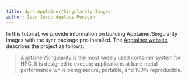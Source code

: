 ```yaml
---
title: dynr Apptainer/Singularity Images
author: Ivan Jacob Agaloos Pesigan
---
```


In this tutorial, we provide information on building Apptainer/Singularity images with the `dynr` package pre-installed. The [Apptainer website](https://apptainer.org/) describes the project as follows:

> Apptainer/Singularity is the most widely used container system for HPC. It is designed to execute applications at bare-metal performance while being secure, portable, and 100% reproducible.
